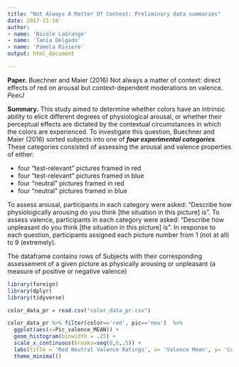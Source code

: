 ```yaml
---
title: "Not Always A Matter Of Context: Preliminary data summaries"
date: 2017-11-16
author:  
- name: 'Nicole LaGrange'
- name: 'Tania Delgado' 
- name: 'Pamela Riviere'
output: html_document

---
```


####### __Paper.__ Buechner and Maier (2016) Not always a matter of context: direct effects of red on arousal but context-dependent moderations on valence. _PeerJ_

####### __Summary.__ This study aimed to determine whether colors have an intrinsic ability to elicit different degrees of physiological arousal, or whether their perceptual effects are dictated by the contextual circumstances in which the colors are experienced. To investigate this question, Buechner and Maier (2016) sorted subjects into one of ___four experimental categories___. These categories consisted of assessing the arousal and valence properties of either:
* four "test-relevant" pictures framed in red
* four "test-relevant" pictures framed in blue
* four "neutral" pictures framed in red
* four "neutral" pictures framed in blue

To assess arousal, participants in each category were asked: "Describe how physiologically arousing do you think [the situation in this picture] is". To assess valence, participants in each category were asked: "Describe how unpleasant do you think [the situation in this picture] is". In response to each question, participants assigned each picture number from 1 (not at all) to 9 (extremely). 


######## The dataframe contains rows of Subjects with their corresponding assessement of a given picture as physically arousing or unpleasant (a measure of positive or negative valence)
```r
library(foreign)
library(dplyr)
library(tidyverse)

color_data_pr = read.csv("color_data_pr.csv")
```


```r
color_data_pr %>% filter(color=='red', pic=='neu')  %>%
  ggplot(aes(x=Pic_valence_MEAN)) + 
  geom_histogram(binwidth = .25) + 
  scale_x_continuous(breaks=seq(0,6,.5)) +
  labs(title = 'Red Neutral Valence Ratings', x= 'Valence Mean', y= 'Count') + 
  theme_minimal()
```

